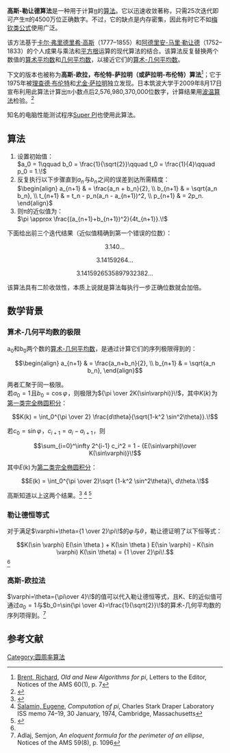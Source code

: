 {{NoteTA
|G1=IT
}}

'''高斯-勒让德算法'''是一种用于计算[[圆周率|π]]的[[算法|算法]]。它以迅速收敛著称，只需25次迭代即可产生π的4500万位正确数字。不过，它的缺点是内存密集，因此有时它不如[[梅钦类公式|梅钦类公式]]使用广泛。

该方法基于[[卡尔·弗里德里希·高斯|卡尔·弗里德里希·高斯]]（1777–1855）和[[阿德里安-马里·勒让德|阿德里安-马里·勒让德]]（1752–1833）的个人成果与乘法和[[平方根|平方根]]运算的现代算法的结合。该算法反复替换两个数值的[[算术平均数|算术平均数]]和[[几何平均数|几何平均数]]，以接近它们的[[算术-几何平均数|算术-几何平均数]]。

下文的版本也被称为'''高斯-欧拉，布伦特-萨拉明（或萨拉明-布伦特）算法'''<ref>[[理查德·布伦特|Brent, Richard]], ''Old and New Algorithms for pi'', Letters to the Editor, Notices of the AMS 60(1), p. 7</ref>；它于1975年被[[理查德·布伦特|理查德·布伦特]]和[[尤金·萨拉明|尤金·萨拉明]]独立发现。日本筑波大学于2009年8月17日宣布利用此算法计算出π小数点后2,576,980,370,000位数字，计算结果用[[波温算法|波温算法]]检验。<ref name="tsukuba">[http://www.tsukuba.ac.jp/public/press/090817.pdf {{lang|ja|円周率計算桁数世界記録樹立について}}]</ref>

知名的电脑性能测试程序[[Super_PI|Super PI]]也使用此算法。

== 算法 ==
# 设置初始值：<br /><math>a_0 = 1\qquad b_0 = \frac{1}{\sqrt{2}}\qquad t_0 = \frac{1}{4}\qquad p_0 = 1.\!</math>
# 反复执行以下步骤直到<math>a_n\!</math>与<math>b_n\!</math>之间的误差到达所需精度：<br /><math> \begin{align}
                      a_{n+1} & = \frac{a_n + b_n}{2}, \\
                      b_{n+1} & = \sqrt{a_n b_n}, \\
                      t_{n+1} & = t_n - p_n(a_n - a_{n+1})^2, \\
                      p_{n+1} & = 2p_n. 
        \end{align}
</math>
# 则π的近似值为：<br /><math>\pi \approx \frac{(a_{n+1}+b_{n+1})^2}{4t_{n+1}}.\!</math>

下面给出前三个迭代结果（近似值精确到第一个错误的位数）：

:<math>3.140\dots\!</math>
:<math>3.14159264\dots\!</math>
:<math>3.1415926535897932382\dots\!</math>

该算法具有二阶收敛性，本质上说就是算法每执行一步正确位数就会加倍。

== 数学背景 ==

=== 算术-几何平均数的极限 ===

a<sub>0</sub>和b<sub>0</sub>两个数的[[算术-几何平均数|算术-几何平均数]]，是通过计算它们的序列极限得到的：

:<math>\begin{align} a_{n+1} & = \frac{a_n+b_n}{2}, \\
                     b_{n+1} & = \sqrt{a_n b_n},
       \end{align}
</math>

两者汇聚于同一极限。<br />
若<math>a_0=1\!</math>且<math>b_0=\cos\varphi\!</math>，则极限为<math>{\pi \over 2K(\sin\varphi)}\!</math>，其中<math>K(k)\!</math>为[[椭圆积分#第一类完全椭圆积分|第一类完全椭圆积分]]：

:<math>K(k) = \int_0^{\pi \over 2} \frac{d\theta}{\sqrt{1-k^2 \sin^2\theta}}.\!</math>

若<math>c_0 = \sin\varphi\!</math>，<math>c_{i+1} = a_i - a_{i+1}\!</math>，则

:<math>\sum_{i=0}^\infty 2^{i-1} c_i^2 = 1 - {E(\sin\varphi)\over K(\sin\varphi)}\!</math>

其中<math>E(k)\!</math>为[[椭圆积分#第二类完全椭圆积分|第二类完全椭圆积分]]：

:<math>E(k) = \int_0^{\pi \over 2}\sqrt {1-k^2 \sin^2\theta}\, d\theta.\!</math>

高斯知道以上这两个结果。<ref name="brent">{{Citation
 | last=Brent
 | first=Richard
 | author-link=理查德·布伦特
 | publication-date=
 | date=
 | year=1975
 | title=Multiple-precision zero-finding methods and the complexity of elementary function evaluation
 | periodical=Analytic Computational Complexity
 | series=
 | publication-place=New York
 | place=
 | publisher=Academic Press
 | editor-last=Traub
 | editor-first=J F
 | volume=
 | issue=
 | pages=151–176
 | url=http://wwwmaths.anu.edu.au/~brent/pub/pub028.html
 | issn=
 | doi=
 | oclc=
 | accessdate=8 September 2007
}}</ref>
<ref name="salamin1">[[尤金·萨拉明|Salamin, Eugene]], ''Computation of pi'', Charles Stark Draper Laboratory ISS memo 74–19, 30 January, 1974, Cambridge, Massachusetts</ref>
<ref name="salamin2">{{Citation
 | last=Salamin
 | first=Eugene
 | author-link=尤金·萨拉明
 | publication-date=
 | date=1976
 | year=1976
 | title=Computation of pi Using Arithmetic-Geometric Mean
 | periodical=Mathematics of Computation
 | series=
 | publication-place=
 | place=
 | publisher=
 | editor-last=
 | editor-first=
 | volume=30
 | issue=135
 | pages=565–570
 | url=
 | issn=0025--5718
 | doi=
 | oclc=
 | accessdate=
}}</ref>

=== 勒让德恒等式 ===
对于满足<math>\varphi+\theta={1 \over 2}\pi\!</math>的<math>\varphi\!</math>与<math>\theta\!</math>，勒让德证明了以下恒等式：
:<math>K(\sin \varphi) E(\sin \theta ) + K(\sin \theta ) E(\sin \varphi) - K(\sin \varphi) K(\sin \theta) = {1 \over 2}\pi\!.</math><ref name="brent" />

=== 高斯-欧拉法 ===

<math>\varphi=\theta={\pi\over 4}\!</math>的值可以代入勒让德恒等式，且K、E的近似值可通过<math>a_0=1\!</math>与<math>b_0=\sin{\pi \over 4}=\frac{1}{\sqrt{2}}\!</math>的算术-几何平均数的序列项得到。<ref>Adlaj, Semjon, ''An eloquent formula for the perimeter of an ellipse'', Notices of the AMS 59(8), p. 1096</ref>

== 参考文献 ==
{{reflist}}

{{DEFAULTSORT:高斯-勒让德算法}}
[[Category:圆周率算法|Category:圆周率算法]]